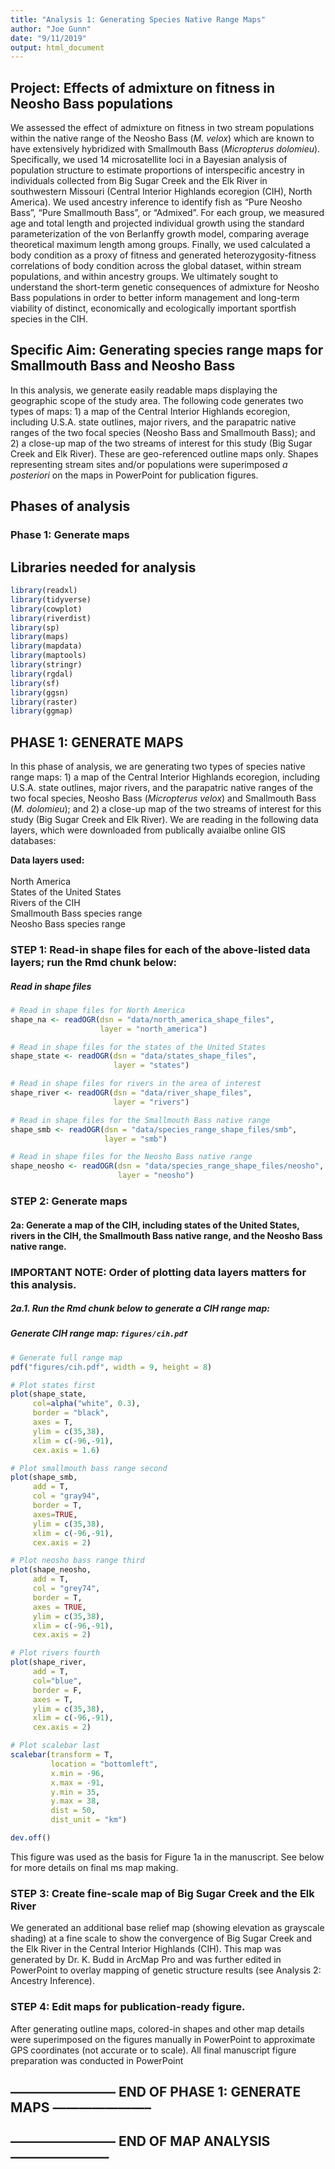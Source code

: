 ```yaml
---
title: "Analysis 1: Generating Species Native Range Maps"
author: "Joe Gunn"
date: "9/11/2019"
output: html_document
---
```


## Project: Effects of admixture on fitness in Neosho Bass populations 
We assessed the effect of admixture on fitness in two stream populations within the native range of the Neosho Bass (<i>M. velox</i>) which are known to have extensively hybridized with Smallmouth Bass (<i>Micropterus dolomieu</i>). Specifically, we used 14 microsatellite loci in a Bayesian analysis of population structure to estimate proportions of interspecific ancestry in individuals collected from Big Sugar Creek and the Elk River in southwestern Missouri (Central Interior Highlands ecoregion (CIH), North America). We used ancestry inference to identify fish as "Pure Neosho Bass", "Pure Smallmouth Bass", or "Admixed". For each group, we measured age and total length and projected individual growth using the standard parameterization of the von Berlanffy growth model, comparing average theoretical maximum length among groups. Finally, we used calculated a body condition as a proxy of fitness and generated heterozygosity-fitness correlations of body condition across the global dataset, within stream populations, and within ancestry groups. We ultimately sought to understand the short-term genetic consequences of admixture for Neosho Bass populations in order to better inform management and long-term viability of distinct, economically and ecologically important sportfish species in the CIH.

## Specific Aim: Generating species range maps for Smallmouth Bass and Neosho Bass
In this analysis, we generate easily readable maps displaying the geographic scope of the study area. The following code generates two types of maps: 1) a map of the Central Interior Highlands ecoregion, including U.S.A. state outlines, major rivers, and the parapatric native ranges of the two focal species (Neosho Bass and Smallmouth Bass); and 2) a close-up map of the two streams of interest for this study (Big Sugar Creek and Elk River). These are geo-referenced outline maps only. Shapes representing stream sites and/or populations were superimposed <i>a posteriori</i> on the maps in PowerPoint for publication figures.

## Phases of analysis
### Phase 1: Generate maps

## Libraries needed for analysis
```r
library(readxl)
library(tidyverse)
library(cowplot)
library(riverdist)
library(sp)
library(maps)
library(mapdata)
library(maptools)
library(stringr)
library(rgdal)
library(sf)
library(ggsn)
library(raster)
library(ggmap)
```

## PHASE 1: GENERATE MAPS
In this phase of analysis, we are generating two types of species native range maps: 1) a map of the Central Interior Highlands ecoregion, including U.S.A. state outlines, major rivers, and the parapatric native ranges of the two focal species, Neosho Bass (<i>Micropterus velox</i>) and Smallmouth Bass (<i>M. dolomieu</i>); and 2) a close-up map of the two streams of interest for this study (Big Sugar Creek and Elk River). We are reading in the following data layers, which were downloaded from publically avaialbe online GIS databases:

<b>Data layers used:</b> <br><br>
North America <br>
States of the United States <br>
Rivers of the CIH <br>
Smallmouth Bass species range <br>
Neosho Bass species range <br>

### STEP 1: Read-in shape files for each of the above-listed data layers; run the Rmd chunk below:

##### Read in shape files
```r
# Read in shape files for North America
shape_na <- readOGR(dsn = "data/north_america_shape_files", 
                    layer = "north_america")

# Read in shape files for the states of the United States
shape_state <- readOGR(dsn = "data/states_shape_files",
                       layer = "states")

# Read in shape files for rivers in the area of interest
shape_river <- readOGR(dsn = "data/river_shape_files", 
                       layer = "rivers")

# Read in shape files for the Smallmouth Bass native range
shape_smb <- readOGR(dsn = "data/species_range_shape_files/smb", 
                     layer = "smb") 

# Read in shape files for the Neosho Bass native range
shape_neosho <- readOGR(dsn = "data/species_range_shape_files/neosho", 
                        layer = "neosho") 
```

### STEP 2: Generate maps

#### 2a: Generate a map of the CIH, including states of the United States, rivers in the CIH, the Smallmouth Bass native range, and the Neosho Bass native range. 

### IMPORTANT NOTE: Order of plotting data layers matters for this analysis.

##### 2a.1. Run the Rmd chunk below to generate a CIH range map:

##### Generate CIH range map: `figures/cih.pdf`
```r
# Generate full range map
pdf("figures/cih.pdf", width = 9, height = 8) 

# Plot states first
plot(shape_state, 
     col=alpha("white", 0.3), 
     border = "black", 
     axes = T, 
     ylim = c(35,38), 
     xlim = c(-96,-91), 
     cex.axis = 1.6)

# Plot smallmouth bass range second
plot(shape_smb, 
     add = T, 
     col = "gray94",
     border = T, 
     axes=TRUE, 
     ylim = c(35,38), 
     xlim = c(-96,-91), 
     cex.axis = 2)

# Plot neosho bass range third
plot(shape_neosho, 
     add = T, 
     col = "grey74", 
     border = T, 
     axes = TRUE, 
     ylim = c(35,38), 
     xlim = c(-96,-91), 
     cex.axis = 2)

# Plot rivers fourth
plot(shape_river, 
     add = T, 
     col="blue", 
     border = F, 
     axes = T, 
     ylim = c(35,38), 
     xlim = c(-96,-91), 
     cex.axis = 2)

# Plot scalebar last
scalebar(transform = T,
         location = "bottomleft",
         x.min = -96,
         x.max = -91,
         y.min = 35,
         y.max = 38,
         dist = 50,
         dist_unit = "km")

dev.off()
```
This figure was used as the basis for Figure 1a in the manuscript. See below for more details on final ms map making.

### STEP 3: Create fine-scale map of Big Sugar Creek and the Elk River 
We generated an additional base relief map (showing elevation as grayscale shading) at a fine scale to show the convergence of Big Sugar Creek and the Elk River in the Central Interior Highlands (CIH). This map was generated by Dr. K. Budd in ArcMap Pro and was further edited in PowerPoint to overlay mapping of genetic structure results (see Analysis 2: Ancestry Inference).

### STEP 4: Edit maps for publication-ready figure.
After generating outline maps, colored-in shapes and other map details were superimposed on the figures manually in PowerPoint to approximate GPS coordinates (not accurate or to scale). All final manuscript figure preparation was conducted in PowerPoint

## ------------------------ END OF PHASE 1: GENERATE MAPS ----------------------- ##

## ------------------------ END OF MAP ANALYSIS  ----------------------- ##
